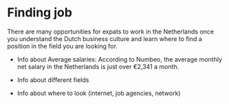 # Finding job 
There are many opportunities for expats to work in the Netherlands once you understand the Dutch business culture and learn where to find a position in the field you are looking for. 

- Info about Average salaries: According to Numbeo, the average monthly net salary in the Netherlands is just over €2,341 a month.

- Info about different fields 

- Info about where to look (internet, job agencies, network)

